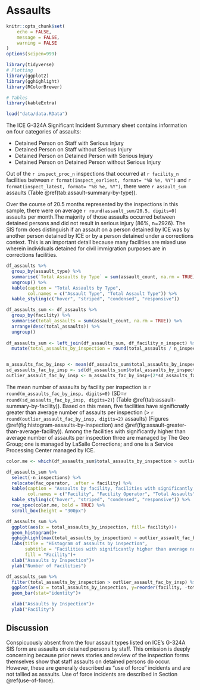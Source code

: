 # Assaults

```r
knitr::opts_chunk$set(
	echo = FALSE,
	message = FALSE,
	warning = FALSE
)
options(scipen=999)
```

```r
library(tidyverse)
# Plotting
library(ggplot2)
library(gghighlight)
library(RColorBrewer)

# Tables
library(kableExtra)

load("data/data.RData")
```

The ICE G-324A Significant Incident Summary sheet contains information on four categories of assaults:

-   Detained Person on Staff with Serious Injury
-   Detained Person on Staff without Serious Injury
-   Detained Person on Detained Person with Serious Injury
-   Detained Person on Detained Person without Serious Injury

Out of the `r inspect_proc_n` inspections that occurred at `r facility_n` facilities between `r format(inspect_earliest, format= "%B %e, %Y")` and `r format(inspect_latest, format= "%B %e, %Y")`, there were `r assault_sum` assaults (Table \@ref(tab:assault-summary-by-type)).

Over the course of 20.5 months represented by the inspections in this sample, there were on average `r round(assault_sum/20.5, digits=0)` assaults per month.The majority of those assaults occurred between detained persons and did not result in serious injury (86%, n=2926). The SIS form does distinguish if an assault on a person detained by ICE was by another person detained by ICE or by a person detained under a corrections context. This is an important detail because many facilities are mixed use wherein individuals detained for civil immigration purposes are in corrections facilities.

```r
df_assaults %>% 
  group_by(assault_type) %>% 
  summarise(`Total Assaults by Type` = sum(assault_count, na.rm = TRUE)) %>% 
  ungroup() %>% 
  kable(caption = "Total Assaults by Type",
        col.names = c("Assault Type", "Total Assault Type")) %>% 
  kable_styling(c("hover", "striped", "condensed", "responsive"))
```

```r
df_assaults_sum <- df_assaults %>% 
  group_by(facility) %>% 
  summarise(total_assaults = sum(assault_count, na.rm = TRUE)) %>% 
  arrange(desc(total_assaults)) %>% 
  ungroup()
  
df_assaults_sum <- left_join(df_assaults_sum, df_facility_n_inspect) %>% 
  mutate(total_assaults_by_inspection = round(total_assaults / n_inspections, digits = 0))


m_assaults_fac_by_insp <- mean(df_assaults_sum$total_assaults_by_inspection)
sd_assaults_fac_by_insp <- sd(df_assaults_sum$total_assaults_by_inspection)
outlier_assault_fac_by_insp <- m_assaults_fac_by_insp+(2*sd_assaults_fac_by_insp)
```

The mean number of assaults by facility per inspection is `r round(m_assaults_fac_by_insp, digits=0)` (SD=`r round(sd_assaults_fac_by_insp, digits=2)`) (Table \@ref(tab:assault-summary-by-facility)). Based on this mean, five facilities have significnatly greater than average number of assaults per inspection (\> `r round(outlier_assault_fac_by_insp, digits=2)` assaults) (Figures \@ref(fig:histogram-assaults-by-inspection) and \@ref(fig:assault-greater-than-average-facility)). Among the facilities with significantly higher than average number of assaults per inspection three are managed by The Geo Group; one is managed by LaSalle Corrections; and one is a Service Processing Center managed by ICE.

```r
color.me <- which(df_assaults_sum$total_assaults_by_inspection > outlier_assault_fac_by_insp)

df_assaults_sum %>% 
  select(-n_inspections) %>%
  relocate(fac_operator, .after = facility) %>% 
  kable(caption = "Assaults by facility, facilities with significantly greater than average number of assaults by inspection shown in bold.",
        col.names = c("Facility", "Facility Operator", "Total Assaults", "Assaults by Inspections")) %>%
  kable_styling(c("hover", "striped", "condensed", "responsive")) %>% 
  row_spec(color.me, bold = TRUE) %>%
  scroll_box(height = "300px")
```

```r
df_assaults_sum %>% 
  ggplot(aes(x = total_assaults_by_inspection, fill= facility))+
  geom_histogram()+
  gghighlight(max(total_assaults_by_inspection) > outlier_assault_fac_by_insp, use_direct_label = FALSE)+
  labs(title = "Histogram of assaults by inspection",
       subtitle = "Facilities with significantly higher than average number of assaults per inspection highlighted.",
       fill = "Facility")+
  xlab("Assaults by Inspection")+
  ylab("Number of Facilities")

```

```r
df_assaults_sum %>% 
  filter(total_assaults_by_inspection > outlier_assault_fac_by_insp) %>% 
  ggplot(aes(x = total_assaults_by_inspection, y=reorder(facility, -total_assaults_by_inspection, sum)))+
  geom_bar(stat="identity")+

  xlab("Assaults by Inspection")+
  ylab("Facility")
```

## Discussion

Conspicuously absent from the four assault types listed on ICE's G-324A SIS form are assaults on detained persons by staff. This omission is deeply concerning because prior news stories and review of the inspection forms themselves show that staff assaults on detained persons do occur. However, these are generally described as "use of force" incidents and are not tallied as assaults. Use of force incidents are described in Section \@ref(use-of-force).
